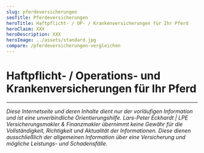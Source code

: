 ```yaml
---
slug: pferdeversicherungen
seoTitle: Pferdeversicherungen
heroTitle: Haftpflicht- / OP- / Krankenversicherungen für Ihr Pferd
heroClaim: XXX
heroDescription: XXX
heroImage: ../assets/standard.jpg
compare: /pferdeversicherungen-vergleichen
---
```


<ProvenExpert />

# Haftpflicht- / Operations- und Krankenversicherungen für Ihr Pferd













<ContactAndCompareBox />
<ProvenExpert />

---

_Diese Internetseite und deren Inhalte dient nur der vorläufigen Information und ist eine unverbindliche Orientierungshilfe. Lars-Peter Eckhardt | LPE Versicherungsmakler & Finanzmakler übernimmt keine Gewähr für die Vollständigkeit,
Richtigkeit und Aktualität der Informationen. Diese dienen ausschließlich der allgemeinen Information über eine Versicherung und mögliche Leistungs- und Schadensfälle._